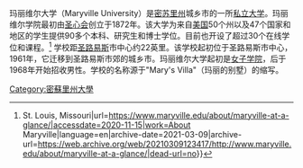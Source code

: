 玛丽维尔大学（Maryville University）是[[密苏里州|密苏里州]]城乡市的一所[[私立大学|私立大学]]。玛丽维尔学院最初由[[圣心会|圣心会]]创立于1872年。该大学为来自[[美国|美国]]50个州以及47个国家和地区的学生提供90多个本科、研究生和博士学位。目前也开设了超过30个在线学位和课程。<ref>{{Cite web|title=Maryville University At A Glance {{!}} St. Louis, Missouri|url=https://www.maryville.edu/about/maryville-at-a-glance/|accessdate=2020-11-15|work=About Maryville|language=en|archive-date=2021-03-09|archive-url=https://web.archive.org/web/20210309123417/http://www.maryville.edu/about/maryville-at-a-glance/|dead-url=no}}</ref>
{{Infobox university
| name = 玛丽维尔大学
| native_name = 
| english_name = Maryville University
| image = File:Maryville University.svg
| caption = 
| motto = Omnium rerum praestantia excellentes
| closed = 
| established = 1872年
| re-established = 
| anniversary = 
| type = 私立非盈利大学
| president = 马克·伦巴第（Mark Lombardi）
| dean = 
| secretary = 
| faculty = 
| staff = 300+
| students = 注册学生10979名，在线学生7061名
| address = 美国密苏里州城乡市38.6459°N 90.5038°W
| campus = 乡镇
| area = 130英亩
| conference = 
| colors = 红、黑、白
| nickname = 圣徒（Saints）
| affiliations = 
| zip = 
| telephone = 
| website = www.maryville.edu
| logo = 
| footnotes = 
| founder = 
| athlete = 
}}学校距[[圣路易斯_(密苏里州)|圣路易斯]]市中心约22英里。该学校起初位于圣路易斯市中心，1961年，它迁移到圣路易斯市郊的城乡市。玛丽维尔大学起初是[[女子學校|女子学院]]，后于1968年开始招收男性。学校的名称源于"Mary's Villa"（玛丽的别墅）的缩写。
{{US-stub}}

[[Category:密蘇里州大學|Category:密蘇里州大學]]
